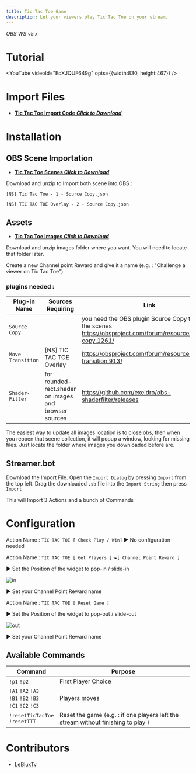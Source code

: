 ```yaml
---
title: Tic Tac Toe Game
description: Let your viewers play Tic Tac Toe on your stream.
---
```


*OBS WS v5.x*

# Tutorial
<YouTube videoId="EcXJQUF649g" opts={{width:830, height:467}} />

# Import Files
- [<i class="mdi mdi-file-download"></i> **Tic Tac Toe Import Code *Click to Download***](/assets/tic-tac-toe/files/Tic_Tac_Toe_Mini_Game_Streamer.Bot_Actions.sb)

# Installation

## OBS Scene Importation
- [<i class="mdi mdi-folder-download"></i> **Tic Tac Toe Scenes *Click to Download***](/assets/tic-tac-toe/files/Tic_Tac_Toe_SOURCE_COPY_LeBluxTV.zip)

Download and unzip to Import both scene into OBS :

`[NS] Tic Tac Toe - 1 - Source Copy.json`

`[NS] TIC TAC TOE Overlay - 2 - Source Copy.json`

## Assets
- [<i class="mdi mdi-folder-download"></i> **Tic Tac Toe Images *Click to Download***](/assets/tic-tac-toe/files/Tic_Tac_Toe_IMAGES_LeBluxTV.zip)

Download and unzip images folder where you want. You will need to locate that folder later.

Create a new Channel point Reward and give it a name (e.g. : "Challenge a viewer on Tic Tac Toe")

### plugins needed :
|Plug-in Name|Sources Requiring|Link|
|---|---|---|
|`Source Copy`||you need the OBS plugin Source Copy to Import the scenes https://obsproject.com/forum/resources/source-copy.1261/ |
|`Move Transition`|[NS] TIC TAC TOE Overlay|https://obsproject.com/forum/resources/move-transition.913/|
|`Shader-Filter`|for rounded-rect.shader on images and browser sources|https://github.com/exeldro/obs-shaderfilter/releases|

The easiest way to update all images location is to close obs, then when you reopen that scene collection, it will popup a window, looking for missing files.
Just locate the folder where images you downloaded before are.

## Streamer.bot

Download the Import File.
Open the `Import Dialog` by pressing `Import` from the top left.
Drag the downloaded `.sb` file into the `Import String` then press `Import`

This will Import 3 Actions and a bunch of Commands

# Configuration

Action Name : `TIC TAC TOE [ Check Play / Win]` ► No configuration needed

Action Name : `TIC TAC TOE [ Get Players ] ►[ Channel Point Reward ]`

► Set the Position of the widget to pop-in / slide-in

![in](/assets/tic-tac-toe/files/tuto_-_Action_'TIC_TAC_TOE_[_Get_Players_]_►_[_Channel_Point_Reward_]'_SET_POSITION_img.png)

► Set your Channel Point Reward name

Action Name : `TIC TAC TOE [ Reset Game ]`

► Set the Position of the widget to pop-out / slide-out

![out](/assets/tic-tac-toe/files/tuto_-_Action_'TIC_TAC_TOE_[_Reset_Game_]'_SET_POSITION_img.png)

► Set your Channel Point Reward name

## Available Commands

|Command|Purpose|
|---|---|
|`!p1` `!p2` | First Player Choice |
|`!A1` `!A2` `!A3`<br />`!B1` `!B2` `!B3`<br />`!C1` `!C2` `!C3`| Players moves |
|`!resetTicTacToe`<br />`!resetTTT`| Reset the game (e.g. : if one players left the stream without finishing to play )|

# Contributors
- [LeBluxTv](https://www.twitch.tv/LeBluxTV)
